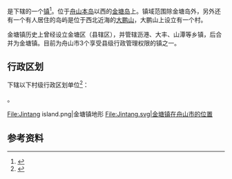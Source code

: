{{中国乡级行政区|33/09/02/100/000}}

'''{{PAGENAMEBASE}}'''是{{PRC admin/fullname|33/09/02/100/000|3}}下辖的一个[[行政建制镇|镇]]<ref>{{PRC admin/ref sgc|{{PRC admin/parent|33/09/02/100/000}}}}</ref>。位于[[舟山本岛|舟山本岛]]以西的[[金塘岛|金塘岛]]上。镇域范围除金塘岛外，另外还有一个有人居住的岛屿是位于西北近海的[[大鹏山|大鹏山]]，大鹏山上设立有一个村。

金塘镇历史上曾经设立金塘区（县辖区），并管辖沥港、大丰、山潭等乡镇，后合并为金塘镇。目前为舟山市3个享受县级行政管理权限的镇之一。

== 行政区划 ==
{{PAGENAMEBASE}}下辖以下村级行政区划单位<ref>{{PRC admin/ref sgc|33/09/02/100/000}}</ref>：

{{PRC admin/children|33/09/02/100/000}}。

<gallery>
File:Jintang island.png|金塘镇地形
File:Jintang.svg|金塘镇在舟山市的位置
</gallery>

== 参考资料 ==
{{reflist}}

{{浙江行政区划小作品}}
{{PRC admin/navcat|33/09/02/100/000}}